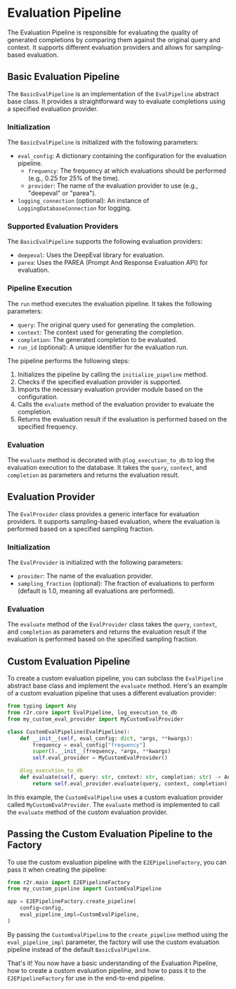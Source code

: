 # Evaluation Pipeline

The Evaluation Pipeline is responsible for evaluating the quality of generated completions by comparing them against the original query and context. It supports different evaluation providers and allows for sampling-based evaluation.

## Basic Evaluation Pipeline

The `BasicEvalPipeline` is an implementation of the `EvalPipeline` abstract base class. It provides a straightforward way to evaluate completions using a specified evaluation provider.

### Initialization

The `BasicEvalPipeline` is initialized with the following parameters:

- `eval_config`: A dictionary containing the configuration for the evaluation pipeline.
  - `frequency`: The frequency at which evaluations should be performed (e.g., 0.25 for 25% of the time).
  - `provider`: The name of the evaluation provider to use (e.g., "deepeval" or "parea").
- `logging_connection` (optional): An instance of `LoggingDatabaseConnection` for logging.

### Supported Evaluation Providers

The `BasicEvalPipeline` supports the following evaluation providers:

- `deepeval`: Uses the DeepEval library for evaluation.
- `parea`: Uses the PAREA (Prompt And Response Evaluation API) for evaluation.

### Pipeline Execution

The `run` method executes the evaluation pipeline. It takes the following parameters:

- `query`: The original query used for generating the completion.
- `context`: The context used for generating the completion.
- `completion`: The generated completion to be evaluated.
- `run_id` (optional): A unique identifier for the evaluation run.

The pipeline performs the following steps:

1. Initializes the pipeline by calling the `initialize_pipeline` method.
2. Checks if the specified evaluation provider is supported.
3. Imports the necessary evaluation provider module based on the configuration.
4. Calls the `evaluate` method of the evaluation provider to evaluate the completion.
5. Returns the evaluation result if the evaluation is performed based on the specified frequency.

### Evaluation

The `evaluate` method is decorated with `@log_execution_to_db` to log the evaluation execution to the database. It takes the `query`, `context`, and `completion` as parameters and returns the evaluation result.

## Evaluation Provider

The `EvalProvider` class provides a generic interface for evaluation providers. It supports sampling-based evaluation, where the evaluation is performed based on a specified sampling fraction.

### Initialization

The `EvalProvider` is initialized with the following parameters:

- `provider`: The name of the evaluation provider.
- `sampling_fraction` (optional): The fraction of evaluations to perform (default is 1.0, meaning all evaluations are performed).

### Evaluation

The `evaluate` method of the `EvalProvider` class takes the `query`, `context`, and `completion` as parameters and returns the evaluation result if the evaluation is performed based on the specified sampling fraction.

## Custom Evaluation Pipeline

To create a custom evaluation pipeline, you can subclass the `EvalPipeline` abstract base class and implement the `evaluate` method. Here's an example of a custom evaluation pipeline that uses a different evaluation provider:

```python
from typing import Any
from r2r.core import EvalPipeline, log_execution_to_db
from my_custom_eval_provider import MyCustomEvalProvider

class CustomEvalPipeline(EvalPipeline):
    def __init__(self, eval_config: dict, *args, **kwargs):
        frequency = eval_config["frequency"]
        super().__init__(frequency, *args, **kwargs)
        self.eval_provider = MyCustomEvalProvider()

    @log_execution_to_db
    def evaluate(self, query: str, context: str, completion: str) -> Any:
        return self.eval_provider.evaluate(query, context, completion)
```

In this example, the `CustomEvalPipeline` uses a custom evaluation provider called `MyCustomEvalProvider`. The `evaluate` method is implemented to call the `evaluate` method of the custom evaluation provider.

## Passing the Custom Evaluation Pipeline to the Factory

To use the custom evaluation pipeline with the `E2EPipelineFactory`, you can pass it when creating the pipeline:

```python
from r2r.main import E2EPipelineFactory
from my_custom_pipeline import CustomEvalPipeline

app = E2EPipelineFactory.create_pipeline(
    config=config,
    eval_pipeline_impl=CustomEvalPipeline,
)
```

By passing the `CustomEvalPipeline` to the `create_pipeline` method using the `eval_pipeline_impl` parameter, the factory will use the custom evaluation pipeline instead of the default `BasicEvalPipeline`.

That's it! You now have a basic understanding of the Evaluation Pipeline, how to create a custom evaluation pipeline, and how to pass it to the `E2EPipelineFactory` for use in the end-to-end pipeline.